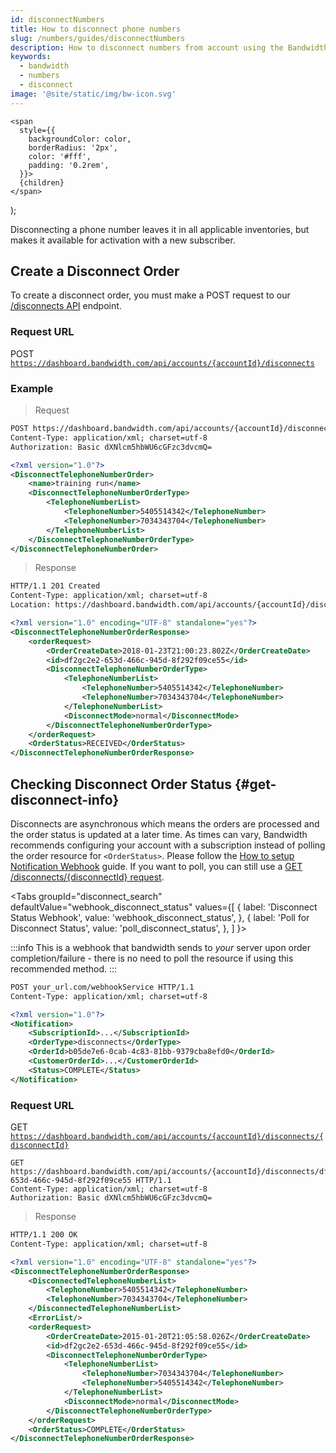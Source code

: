 ```yaml
---
id: disconnectNumbers
title: How to disconnect phone numbers
slug: /numbers/guides/disconnectNumbers
description: How to disconnect numbers from account using the Bandwidth API
keywords:
  - bandwidth
  - numbers
  - disconnect
image: '@site/static/img/bw-icon.svg'
---
```




    <span
      style={{
        backgroundColor: color,
        borderRadius: '2px',
        color: '#fff',
        padding: '0.2rem',
      }}>
      {children}
    </span>
  );

Disconnecting a phone number leaves it in all applicable inventories, but makes it available for activation with a new subscriber.

## Create a Disconnect Order
To create a disconnect order, you must make a <Highlight color="#079CEE">POST</Highlight> request to our [/disconnects API](/apis/numbers/#operation/CreateDisconnectOrder) endpoint.

### Request URL
<Highlight color="#079CEE">POST</Highlight> <code>https://dashboard.bandwidth.com/api/accounts/{accountId}/disconnects</code>

### Example
> Request

```xml
POST https://dashboard.bandwidth.com/api/accounts/{accountId}/disconnects HTTP/1.1
Content-Type: application/xml; charset=utf-8
Authorization: Basic dXNlcm5hbWU6cGFzc3dvcmQ=

<?xml version="1.0"?>
<DisconnectTelephoneNumberOrder>
    <name>training run</name>
    <DisconnectTelephoneNumberOrderType>
        <TelephoneNumberList>
            <TelephoneNumber>5405514342</TelephoneNumber>
            <TelephoneNumber>7034343704</TelephoneNumber>
        </TelephoneNumberList>
    </DisconnectTelephoneNumberOrderType>
</DisconnectTelephoneNumberOrder>
```

> Response

```xml
HTTP/1.1 201 Created
Content-Type: application/xml; charset=utf-8
Location: https://dashboard.bandwidth.com/api/accounts/{accountId}/disconnects/df2gc2e2-653d-466c-945d-8f292f09ce55

<?xml version="1.0" encoding="UTF-8" standalone="yes"?>
<DisconnectTelephoneNumberOrderResponse>
    <orderRequest>
        <OrderCreateDate>2018-01-23T21:00:23.802Z</OrderCreateDate>
        <id>df2gc2e2-653d-466c-945d-8f292f09ce55</id>
        <DisconnectTelephoneNumberOrderType>
            <TelephoneNumberList>
                <TelephoneNumber>5405514342</TelephoneNumber>
                <TelephoneNumber>7034343704</TelephoneNumber>
            </TelephoneNumberList>
            <DisconnectMode>normal</DisconnectMode>
        </DisconnectTelephoneNumberOrderType>
    </orderRequest>
    <OrderStatus>RECEIVED</OrderStatus>
</DisconnectTelephoneNumberOrderResponse>
```

## Checking Disconnect Order Status {#get-disconnect-info}

Disconnects are asynchronous which means the orders are processed and the order status is updated at a later time. As times can vary, Bandwidth recommends configuring your account with a subscription instead of polling the order resource for `<OrderStatus>`. Please follow the [How to setup Notification Webhook](/docs/numbers/webhooks/orderWebhook) guide.
If you want to poll, you can still use a [GET /disconnects/{disconnectId} request](/apis/numbers/#operation/ReadDisconnectOrder).

<Tabs
    groupId="disconnect_search"
    defaultValue="webhook_disconnect_status"
    values={[
        { label: 'Disconnect Status Webhook', value: 'webhook_disconnect_status', },
        { label: 'Poll for Disconnect Status', value: 'poll_disconnect_status', },
    ]
    }>
<TabItem value="webhook_disconnect_status">

:::info
This is a webhook that bandwidth sends to _your_ server upon order completion/failure - there is no need to poll the resource if using this recommended method.
:::

```xml
POST your_url.com/webhookService HTTP/1.1
Content-Type: application/xml; charset=utf-8

<?xml version="1.0"?>
<Notification>
    <SubscriptionId>...</SubscriptionId>
    <OrderType>disconnects</OrderType>
    <OrderId>b05de7e6-0cab-4c83-81bb-9379cba8efd0</OrderId>
    <CustomerOrderId>...</CustomerOrderId>
    <Status>COMPLETE</Status>
</Notification>
```

</TabItem>
<TabItem value="poll_disconnect_status">

### Request URL
<Highlight color="#00bf8c">GET</Highlight> <code>https://dashboard.bandwidth.com/api/accounts/{accountId}/disconnects/{disconnectId}</code>

```http
GET https://dashboard.bandwidth.com/api/accounts/{accountId}/disconnects/df2gc2e2-653d-466c-945d-8f292f09ce55 HTTP/1.1
Content-Type: application/xml; charset=utf-8
Authorization: Basic dXNlcm5hbWU6cGFzc3dvcmQ=
```

> Response

```xml
HTTP/1.1 200 OK
Content-Type: application/xml; charset=utf-8

<?xml version="1.0" encoding="UTF-8" standalone="yes"?>
<DisconnectTelephoneNumberOrderResponse>
    <DisconnectedTelephoneNumberList>
        <TelephoneNumber>5405514342</TelephoneNumber>
        <TelephoneNumber>7034343704</TelephoneNumber>
    </DisconnectedTelephoneNumberList>
    <ErrorList/>
    <orderRequest>
        <OrderCreateDate>2015-01-20T21:05:58.026Z</OrderCreateDate>
        <id>df2gc2e2-653d-466c-945d-8f292f09ce55</id>
        <DisconnectTelephoneNumberOrderType>
            <TelephoneNumberList>
                <TelephoneNumber>7034343704</TelephoneNumber>
                <TelephoneNumber>5405514342</TelephoneNumber>
            </TelephoneNumberList>
            <DisconnectMode>normal</DisconnectMode>
        </DisconnectTelephoneNumberOrderType>
    </orderRequest>
    <OrderStatus>COMPLETE</OrderStatus>
</DisconnectTelephoneNumberOrderResponse>

```

</TabItem>
</Tabs>



